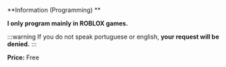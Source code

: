 **Information (Programming) **


**I only program mainly in ROBLOX games.**

:::warning
If you do not speak portuguese or english, **your request will be denied.**
:::

**Price:** Free
